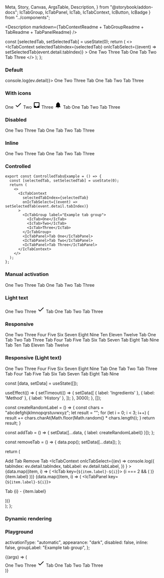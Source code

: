   Meta,
  Story,
  Canvas,
  ArgsTable,
  Description,
} from "@storybook/addon-docs";
  IcTabGroup,
  IcTabPanel,
  IcTab,
  IcTabContext,
  IcButton,
  IcBadge
} from "../components";

<Meta title="Tabs" component={IcTabContext} />

<Description
  markdown={TabContextReadme + TabGroupReadme + TabReadme + TabPanelReadme}
/>

  const [selectedTab, setSelectedTab] = useState(0);
  return (
    <>
      <IcTabContext
        selectedTabIndex={selectedTab}
        onIcTabSelect={(event) => setSelectedTab(event.detail.tabIndex)}
      >
        <IcTabGroup label="Example tab group">
          <IcTab>One</IcTab>
          <IcTab>Two</IcTab>
          <IcTab>Three</IcTab>
        </IcTabGroup>
        <IcTabPanel>Tab One</IcTabPanel>
        <IcTabPanel>Tab Two</IcTabPanel>
        <IcTabPanel>Tab Three</IcTabPanel>
      </IcTabContext>
    </>
  );
};

### Default

<Canvas>
  <Story name="Default">
    <IcTabContext onIcTabSelect={(ev) => console.log(ev.detail)}>
      <IcTabGroup label="Example tab group">
        <IcTab>One</IcTab>
        <IcTab>Two</IcTab>
        <IcTab>Three</IcTab>
      </IcTabGroup>
      <IcTabPanel>Tab One</IcTabPanel>
      <IcTabPanel>Tab Two</IcTabPanel>
      <IcTabPanel>Tab Three</IcTabPanel>
    </IcTabContext>
  </Story>
</Canvas>

### With icons

<Canvas>
  <Story name="With icons">
    <IcTabContext>
      <IcTabGroup label="Example tab group">
        <IcTab>
          One
          <svg
            slot="icon"
            xmlns="http://www.w3.org/2000/svg"
            height="24px"
            viewBox="0 0 24 24"
            width="24px"
            fill="#000000"
          >
            <path d="M0 0h24v24H0V0z" fill="none" />
            <path d="M9 16.2L4.8 12l-1.4 1.4L9 19 21 7l-1.4-1.4L9 16.2z" />
          </svg>
        </IcTab>
        <IcTab>
          Two
          <svg
            slot="icon"
            xmlns="http://www.w3.org/2000/svg"
            height="24px"
            viewBox="0 0 24 24"
            width="24px"
            fill="#000000"
          >
            <path d="M0 0h24v24H0V0z" fill="none" />
            <path d="M19 3H4.99c-1.11 0-1.98.89-1.98 2L3 19c0 1.1.88 2 1.99 2H19c1.1 0 2-.9 2-2V5c0-1.11-.9-2-2-2zm0 12h-4c0 1.66-1.35 3-3 3s-3-1.34-3-3H4.99V5H19v10z" />
          </svg>
        </IcTab>
        <IcTab>
          Three
          <svg
            slot="icon"
            xmlns="http://www.w3.org/2000/svg"
            height="24px"
            viewBox="0 0 24 24"
            width="24px"
            fill="#000000"
          >
            <path d="M12 22c1.1 0 2-.9 2-2h-4c0 1.1.89 2 2 2zm6-6v-5c0-3.07-1.64-5.64-4.5-6.32V4c0-.83-.67-1.5-1.5-1.5s-1.5.67-1.5 1.5v.68C7.63 5.36 6 7.92 6 11v5l-2 2v1h16v-1l-2-2z" />
          </svg>
        </IcTab>
      </IcTabGroup>
      <IcTabPanel>Tab One</IcTabPanel>
      <IcTabPanel>Tab Two</IcTabPanel>
      <IcTabPanel>Tab Three</IcTabPanel>
    </IcTabContext>
  </Story>
</Canvas>

### Disabled

<Canvas>
  <Story name="Disabled">
    <IcTabContext>
      <IcTabGroup label="Example tab group">
        <IcTab>One</IcTab>
        <IcTab disabled>Two</IcTab>
        <IcTab>Three</IcTab>
      </IcTabGroup>
      <IcTabPanel>Tab One</IcTabPanel>
      <IcTabPanel>Tab Two</IcTabPanel>
      <IcTabPanel>Tab Three</IcTabPanel>
    </IcTabContext>
  </Story>
</Canvas>

### Inline

<Canvas>
  <Story name="Inline">
    <IcTabContext>
      <IcTabGroup label="Example tab group" inline>
        <IcTab>One</IcTab>
        <IcTab>Two</IcTab>
        <IcTab>Three</IcTab>
      </IcTabGroup>
      <IcTabPanel>Tab One</IcTabPanel>
      <IcTabPanel>Tab Two</IcTabPanel>
      <IcTabPanel>Tab Three</IcTabPanel>
    </IcTabContext>
  </Story>
</Canvas>

### Controlled

```
export const ControlledTabsExample = () => {
  const [selectedTab, setSelectedTab] = useState(0);
  return (
    <>
      <IcTabContext
        selectedTabIndex={selectedTab}
        onIcTabSelect={(event) => setSelectedTab(event.detail.tabIndex)}
      >
        <IcTabGroup label="Example tab group">
          <IcTab>One</IcTab>
          <IcTab>Two</IcTab>
          <IcTab>Three</IcTab>
        </IcTabGroup>
        <IcTabPanel>Tab One</IcTabPanel>
        <IcTabPanel>Tab Two</IcTabPanel>
        <IcTabPanel>Tab Three</IcTabPanel>
      </IcTabContext>
    </>
  );
};
```

<Canvas>
  <Story name="Controlled">
    <ControlledTabsExample />
  </Story>
</Canvas>

### Manual activation

<Canvas>
  <Story name="Manual activation">
    <IcTabContext activationType="manual">
      <IcTabGroup label="Example tab group">
        <IcTab>One</IcTab>
        <IcTab>Two</IcTab>
        <IcTab>Three</IcTab>
      </IcTabGroup>
      <IcTabPanel>Tab One</IcTabPanel>
      <IcTabPanel>Tab Two</IcTabPanel>
      <IcTabPanel>Tab Three</IcTabPanel>
    </IcTabContext>
  </Story>
</Canvas>

### Light text

<Canvas>
  <Story name="Light text" parameters={{ backgrounds: { default: "dark" } }}>
    <IcTabContext appearance="light">
      <IcTabGroup label="Example tab group">
        <IcTab>One</IcTab>
        <IcTab>Two</IcTab>
        <IcTab>
          Three
          <svg
            slot="icon"
            xmlns="http://www.w3.org/2000/svg"
            height="24px"
            viewBox="0 0 24 24"
            width="24px"
            fill="#000000"
          >
            <path d="M0 0h24v24H0V0z" fill="none" />
            <path d="M9 16.2L4.8 12l-1.4 1.4L9 19 21 7l-1.4-1.4L9 16.2z" />
          </svg>
        </IcTab>
      </IcTabGroup>
      <IcTabPanel>Tab One</IcTabPanel>
      <IcTabPanel>Tab Two</IcTabPanel>
      <IcTabPanel>Tab Three</IcTabPanel>
    </IcTabContext>
  </Story>
</Canvas>

### Responsive

<Canvas>
  <Story name="Responsive">
    <IcTabContext>
      <IcTabGroup label="Example tab group">
        <IcTab>One</IcTab>
        <IcTab>Two</IcTab>
        <IcTab>Three</IcTab>
        <IcTab>Four</IcTab>
        <IcTab>Five</IcTab>
        <IcTab>Six</IcTab>
        <IcTab>Seven</IcTab>
        <IcTab>Eight</IcTab>
        <IcTab>Nine</IcTab>
        <IcTab>Ten</IcTab>
        <IcTab>Eleven</IcTab>
        <IcTab>Twelve</IcTab>
      </IcTabGroup>
      <IcTabPanel>Tab One</IcTabPanel>
      <IcTabPanel>Tab Two</IcTabPanel>
      <IcTabPanel>Tab Three</IcTabPanel>
      <IcTabPanel>Tab Four</IcTabPanel>
      <IcTabPanel>Tab Five</IcTabPanel>
      <IcTabPanel>Tab Six</IcTabPanel>
      <IcTabPanel>Tab Seven</IcTabPanel>
      <IcTabPanel>Tab Eight</IcTabPanel>
      <IcTabPanel>Tab Nine</IcTabPanel>
      <IcTabPanel>Tab Ten</IcTabPanel>
      <IcTabPanel>Tab Eleven</IcTabPanel>
      <IcTabPanel>Tab Twelve</IcTabPanel>
    </IcTabContext>
  </Story>
</Canvas>

### Responsive (Light text)

<Canvas>
  <Story
    name="Responsive (Light text)"
    parameters={{ backgrounds: { default: "dark" } }}
  >
    <IcTabContext appearance="light">
      <IcTabGroup label="Example tab group">
        <IcTab>One</IcTab>
        <IcTab>Two</IcTab>
        <IcTab>Three</IcTab>
        <IcTab>Four</IcTab>
        <IcTab>Five</IcTab>
        <IcTab>Six</IcTab>
        <IcTab>Seven</IcTab>
        <IcTab>Eight</IcTab>
        <IcTab>Nine</IcTab>
      </IcTabGroup>
      <IcTabPanel>Tab One</IcTabPanel>
      <IcTabPanel>Tab Two</IcTabPanel>
      <IcTabPanel>Tab Three</IcTabPanel>
      <IcTabPanel>Tab Four</IcTabPanel>
      <IcTabPanel>Tab Five</IcTabPanel>
      <IcTabPanel>Tab Six</IcTabPanel>
      <IcTabPanel>Tab Seven</IcTabPanel>
      <IcTabPanel>Tab Eight</IcTabPanel>
      <IcTabPanel>Tab Nine</IcTabPanel>
    </IcTabContext>
  </Story>
</Canvas>

  const [data, setData] = useState([]);

  useEffect(() => {
    setTimeout(() => {
      setData([
        { label: 'Ingredients' },
        { label: 'Method' },
        { label: 'History' },
      ]);
    }, 3000);
  }, []);

  const createRandomLabel = () => {
  const chars = "abcdefghijklmnopqrstuvwxyz";
  let result = "";
  for (let i = 0; i < 3; i++) {
    result += chars.charAt(Math.floor(Math.random() * chars.length));
  }
  return result;
}


  const addTab = () => {
    setData([...data, { label: createRandomLabel() }]);
  };

  const removeTab = () => {
    data.pop();
    setData([...data]);
  };

  return (
    <div className="wrapper">
      <IcButton onClick={addTab}>Add Tab</IcButton>
      <IcButton onClick={removeTab}>Remove Tab</IcButton>
      <IcTabContext
        onIcTabSelect={(ev) =>
          console.log({
            tabIndex: ev.detail.tabIndex,
            tabLabel: ev.detail.tabLabel,
          })
        }
      >
        <IcTabGroup label="Example tab group">
          {data.map((item, i) => (
            <IcTab key={`${item.label}-${i}`}>
              {i === 2 && (
                <SlottedSVG
                  slot="icon"
                  xmlns="http://www.w3.org/2000/svg"
                  height="24px"
                  viewBox="0 0 24 24"
                  width="24px"
                  fill="#000000"
                >
                  <path d="M9,21V22H7V21A2,2 0 0,1 5,19V4A2,2 0 0,1 7,2H17A2,2 0 0,1 19,4V19A2,2 0 0,1 17,21V22H15V21H9M7,4V9H17V4H7M7,19H17V11H7V19M8,12H10V15H8V12M8,6H10V8H8V6Z" />
                </SlottedSVG>
              )}
              {item.label}
            </IcTab>
          ))}
        </IcTabGroup>
        <span></span>
        {data.map((item, i) => (
          <IcTabPanel key={`${item.label}-${i}`}>
            <p>Tab {i} - {item.label}</p>
          </IcTabPanel>
        ))}
      </IcTabContext>
    </div>
  );
};

### Dynamic rendering

<Canvas>
  <Story name="Dynamic rendering">
    <DynamicRender />
  </Story>
</Canvas>

### Playground

  activationType: "automatic",
  appearance: "dark",
  disabled: false,
  inline: false,
  groupLabel: "Example tab group",
};

<Canvas>
  <Story
    args={defaultArgs}
    parameters={{ loki: { skip: true } }}
    argTypes={{
      activationType: {
        options: [
          "automatic", "manual"
        ],
        control: {
          type: "inline-radio",
        },
      },
      appearance: {
        options: [
          "dark", "light"
        ],
        control: {
          type: "inline-radio",
        },
      },
    }}
    name="Playground"
  >
    {(args) => (
      <div style={{ backgroundColor: args.appearance == "light" ? "black" : ""}}>
        <IcTabContext
          activationType={args.activationType}
          appearance={args.appearance}
        >
          <IcTabGroup
            label={args.groupLabel}
            inline={args.inline}
          >
            <IcTab disabled={args.disabled}>
              One
            </IcTab>
            <IcTab>
              Two
              <IcBadge
                label="1"
                slot="badge"
                position="inline"
                accessibleLabel="1 notification found"
              />
            </IcTab>
            <IcTab>
              Three
              <svg
                slot="icon"
                xmlns="http://www.w3.org/2000/svg"
                height="24px"
                viewBox="0 0 24 24"
                width="24px"
                fill="#000000"
              >
                <path d="M0 0h24v24H0V0z" fill="none" />
                <path d="M9 16.2L4.8 12l-1.4 1.4L9 19 21 7l-1.4-1.4L9 16.2z" />
              </svg>
            </IcTab>
          </IcTabGroup>
          <IcTabPanel>Tab One</IcTabPanel>
          <IcTabPanel>Tab Two</IcTabPanel>
          <IcTabPanel>Tab Three</IcTabPanel>
        </IcTabContext>
      </div>
    )}
  </Story>
</Canvas>